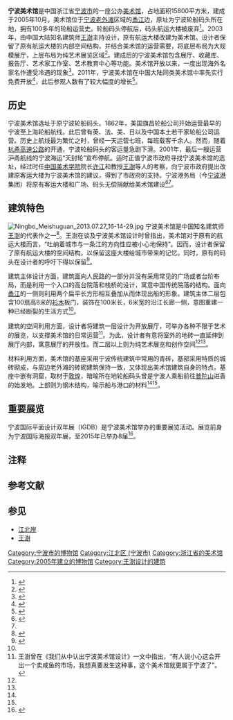 {{Coord|29|52|51.32|N|121|33|25.70|E|sacle:10000|display=title}}
{{Infobox Museum
 |name          = 
 |image         = Ningbo Museum of Art 2005.jpg
 |imagesize     = 270
 |caption       = 
 |logo          = Logo of Ningbo Museum of Art.png
 |logosize      = 270
 |map_type      = 
 |map_caption   = 
 |latitude      = 
 |longitude     = 
 |established   = 2005年10月11日
 |dissolved     = 
 |location      = [[浙江省|浙江省]][[宁波市|宁波市]][[江北区_(宁波市)|江北区]]
 |type          = 美术馆
 |visitors      = 
 |director      = 
 |curator       = 
 |publictransit = 
 |website       = http://www.nma.org.cn/
}}

'''宁波美术馆'''是中国浙江省[[宁波市|宁波市]]的一座公办[[美术馆|美术馆]]，占地面积15800平方米，建成于2005年10月。美术馆位于[[宁波老外滩|宁波老外滩]]区域的[[甬江|甬江]]边，原址为宁波轮船码头所在地，拥有100多年的轮船运营史。轮船码头停航后，码头航运大楼被废弃<ref>{{cite web|url=http://zt.cnnb.com.cn/system/2009/09/18/006264887.shtml|title=江北老外滩客运码头：城市发展的记忆符号|publisher=中国宁波网|date=2009-09-18|accessdate=2012-02-29|archive-date=2009-10-09|archive-url=https://web.archive.org/web/20091009093134/http://zt.cnnb.com.cn/system/2009/09/18/006264887.shtml|dead-url=no}}</ref>。2003年，由中国大陆知名建筑师[[王澍_(建筑师)|王澍]]主持设计，原有航运大楼改建为美术馆。设计者保留了原有航运大楼的内部空间结构，并结合美术馆的运营需要，将底层布局为大规模展厅，上层布局为纯艺术展览区域<ref name="designer-1">{{cite journal|title=宁波美术馆|author=王澍|publisher=建筑学报|year=2006|issue=1}}</ref>。建成后的宁波美术馆包含展厅、收藏库、报告厅、艺术家工作室、艺术教育中心等功能。美术馆开放以来，一度出现海外名家名作遭受冷遇的现象<ref>{{cite web|url=http://zt.cnnb.com.cn/system/2009/09/18/006264887.shtml|title=宁波老外滩遇成长尴尬|publisher=浙江在线|date=2009-01-04|accessdate=2012-02-29|archive-date=2009-10-09|archive-url=https://web.archive.org/web/20091009093134/http://zt.cnnb.com.cn/system/2009/09/18/006264887.shtml|dead-url=no}}</ref>。2011年，宁波美术馆在中国大陆同类美术馆中率先实行免费开放<ref>{{cite web|url=http://www.cnta.gov.cn/html/2011-5/2011-5-5-15-25-65083.html|title=宁波美术馆率先永久免费开放|publisher=宁波市江北区旅游局|date=2011-05-05|accessdate=2012-02-29|deadurl=yes|archiveurl=https://web.archive.org/web/20110813182722/http://www.cnta.gov.cn/html/2011-5/2011-5-5-15-25-65083.html|archivedate=2011-08-13}}</ref>，此后参观人数有了较大幅度的增长<ref>{{cite web|url=http://news.cnnb.com.cn/system/2011/04/04/006893657.shtml|title=宁波美术馆免费开放首季观众突破12万|publisher=宁波日报|date=2011-04-04|accessdate=2012-02-29|archive-date=2011-06-12|archive-url=https://web.archive.org/web/20110612160658/http://news.cnnb.com.cn/system/2011/04/04/006893657.shtml|dead-url=no}}</ref>。

== 历史 ==
宁波美术馆选址于原宁波轮船码头。1862年，美国旗昌轮船公司开始运营最早的宁波至上海轮船航线。此后曾有英、法、美、日以及中国本土若干家轮船公司运营。历史上航线最为繁忙之时，曾经一天运营七班，每班载客千余人。然而，随着[[杭甬高速公路|杭甬高速公路]]的开通，宁波轮船码头的客运量急剧下滑。2001年，最后一艘运营沪甬航线的宁波海运“天封轮”宣布停航。适时正值宁波市政府寻找宁波美术馆的选址，经过时任[[中国美术学院|中国美术学院]]院长[[许江|许江]]和教授[[王澍_(建筑师)|王澍]]等人的考察，向宁波市政府提出改建原客运大楼为宁波美术馆的建议，得到了市政府的支持。宁波港务局（今[[宁波港|宁波港]]集团）将原有客运大楼和广场、码头无偿捐献给美术馆建设<ref>{{cite journal|title=从客运码头到艺术码头——宁波美术馆筹建散记|author=王耀成|publisher=宁波通讯|year=2005|issue=5}}</ref><ref name="designer-2" />。

== 建筑特色 ==
[[File:Ningbo_Meishuguan_2013.07.27_16-14-29.jpg|thumb]]
宁波美术馆是中国知名建筑师[[王澍_(建筑师)|王澍]]的代表作之一<ref>{{cite web|url=http://news.cnnb.com.cn/system/2012/02/29/007251868.shtml|title=王澍获普利兹克建筑奖 10项代表作有4项在宁波|publisher=宁波晚报|date=2012-02-29|accessdate=2012-02-29|archive-date=2012-03-02|archive-url=https://web.archive.org/web/20120302170906/http://news.cnnb.com.cn/system/2012/02/29/007251868.shtml|dead-url=no}}</ref>。王澍在谈及宁波美术馆设计时曾指出，美术馆对于原有的航运大楼而言，“吐纳着城市与一条江的方向性应被小心地保持”。因而，设计者保留了原有航运大楼的空间结构，以保留这座大楼给城市带来的记忆。同时，原有的码头在设计者的呼吁下得以保留<ref name="designer-2">{{cite journal|title=我们从中认出宁波美术馆设计|author=王澍|publisher=时代建筑|year=2006|issue=5}}</ref>。

建筑主体设计方面，建筑面向人民路的一部分并没有采用常见的广场或者台阶布局，而是利用一个入口的高台院落和栈桥的设计，寓意中国传统院落的结构。面向[[甬江|甬江]]的一侧则利用两个扁平长方形相互叠加从而体现出船的形象。建筑主体二层包含100扇高8米的[[衫木|衫木]]板门，装饰在100米长，6米宽的沿江长廊一侧，意图重建一种已经断裂的生活方式<ref name="designer-1" />。

建筑的空间利用方面，设计者将建筑一层设计为开放展厅，可举办各种不限于艺术的展览，以支撑美术馆的日常运营<ref group="注">王澍曾在《我们从中认出宁波美术馆设计》一文中指出，“有人说小心这会开出一个卖咸鱼的市场，我想真要发生这种事，这个美术馆就更属于宁波了”。</ref>。为此，设计者有意将室外的地砖一直延伸到展厅内部，寓意展厅的开放性。而二层以上则为纯艺术展览和创作空间<ref name="designer-1" /><ref name="designer-2" />。

材料利用方面，美术馆的基座采用宁波传统建筑中常用的青砖，基部采用特质的城砖砌成，与周边老外滩的砖砌建筑保持一致，又体现出美术馆建筑自身的特点。基座中嵌有洞窟，取材于[[敦煌|敦煌]]，暗喻所在地轮船码头曾是宁波人乘船前往[[普陀山|普陀山]]进香的始发地。上部则为钢木结构，喻示船与港口的材料<ref name="designer-1" /><ref name="designer-2" />。

== 重要展览 ==
宁波国际平面设计双年展（IGDB）是宁波美术馆举办的重要展览活动。展览前身为宁波国际海报双年展，至2015年已举办8届<ref>{{cite web|url=http://news.cnnb.com.cn/system/2015/12/19/008445242.shtml|title=第八届宁波国际设计双年展开展 展出200多件作品|publisher=宁波日报|date=2015-12-19|accessdate=2017-05-07|archive-date=2019-01-26|archive-url=https://web.archive.org/web/20190126110427/http://news.cnnb.com.cn/system/2015/12/19/008445242.shtml|dead-url=no}}</ref>。

== 注释 ==
{{Reflist|group=注}}

== 参考文献 ==
{{Reflist|2}}

== 参见 ==
{{commonscat|Ningbo Museum of Art}}
* [[江北岸|江北岸]]
* [[王澍_(建筑师)|王澍]]

{{宁波市属文化场馆}}

[[Category:宁波市的博物馆|Category:宁波市的博物馆]]
[[Category:江北区_(宁波市)|Category:江北区 (宁波市)]]
[[Category:浙江省的美术馆|Category:浙江省的美术馆]]
[[Category:2005年建立的博物馆|Category:2005年建立的博物馆]]
[[Category:王澍设计的建筑|Category:王澍设计的建筑]]